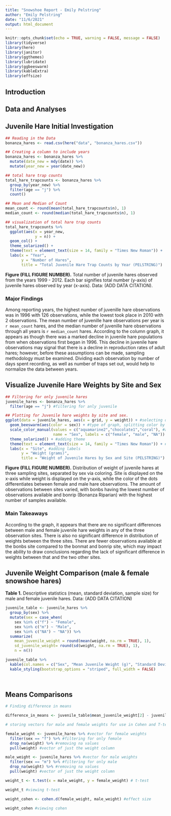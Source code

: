 ```yaml
---
title: "Snowshoe Report - Emily Pelstring"
author: "Emily Pelstring"
date: "11/6/2021"
output: html_document
---
```


```r
knitr::opts_chunk$set(echo = TRUE, warning = FALSE, message = FALSE)
library(tidyverse)
library(here)
library(janitor)
library(ggthemes)
library(lubridate)
library(ggbeeswarm)
library(kableExtra)
library(effsize)
```

## Introduction

## Data and Analyses 

## Juvenile Hare Initial Investigation 

```r
## Reading in the Data 
bonanza_hares <- read.csv(here("data", "bonanza_hares.csv"))

## Creating a column to include years 
bonanza_hares <- bonanza_hares %>%
  mutate(date_new = mdy(date)) %>%
  mutate(year_new = year(date_new))

## total hare trap counts 
total_hare_trapcounts <- bonanza_hares %>%
  group_by(year_new) %>%
  filter(age == "j") %>%
  count()

## Mean and Median of Count
mean_count <- round(mean(total_hare_trapcounts$n), 1)
median_count <- round(median(total_hare_trapcounts$n), 1)

## visualization of total hare trap counts 
total_hare_trapcounts %>%
  ggplot(aes(x = year_new,
             y = n)) +
  geom_col() + 
  theme_solarized() +
  theme(text = element_text(size = 14, family = "Times New Roman")) +
  labs(x = "Year",
       y = "Number of Hares",
       title = "Total Juvenile Hare Trap Counts by Year (PELSTRING)")

```

**Figure (FILL FIGURE NUMBER).** Total number of juvenile hares observed from the years 1999 - 2012. Each bar signifies total number (y-axis) of juvenile hares observed by year (x-axis). Data: (ADD DATA CITATION).

### Major Findings 

Among reporting years, the highest number of juvenille hare observations was in 1996 with 126 observations, while the lowest took place in 2010 with 2 observations. The mean number of juvenille hare observations per year is `r mean_count` hares, and the median number of juvenille hare observations through all years is `r median_count` hares. According to the column graph, it appears as though there was a marked decline in juvenile hare populations from when observations first began in 1996. This decline in juvenile hare observations may signal that there is a decline in reproduction rates of adult hares; however, before these assumptions can be made, sampling methodology must be examined. Dividing each observation by number of days spent recording, as well as number of traps set out, would help to normalize the data between years. 

## Visualize Juvenile Hare Weights by Site and Sex

```r
## Filtering for only juvenile hares 
juvenile_hares <- bonanza_hares %>%
  filter(age == "j") #filtering for anly juvenile

## Plotting for Juvenile hare weights by site and sex. 
ggplot(data = juvenile_hares, aes(x = grid, y = weight)) + #selecting data, setting x value as site and y value as weight 
  geom_beeswarm(aes(color = sex)) + #type of graph, splitting color by sex
  scale_color_manual(values = c("aquamarine2","chocolate1","coral"), #adding specific colors by vector 
                     name = "Sex", labels = c("female", "male", "NA")) + #changing label text
  theme_solarized() + #adding theme
  theme(text = element_text(size = 14, family = "Times New Roman")) + #changing graph text size and font
  labs(x = "Site", #adding labels
       y = "Weight (grams)",
       title = "Weight of Juvenile Hares by Sex and Site (PELSTRING)") #adding title 
```
**Figure (FILL FIGURE NUMBER).** Distribution of weight of juvenile hares at three sampling sites, separated by sex via coloring. Site is displayed on the x-axis while weight is displayed on the y-axis, while the color of the dots differentiates between female and male hare observations. The amount of observations between sites varied, with bonbs having the lowest number of observations available and bonrip (Bonanza Riparian) with the highest number of samples available. 

### Main Takeaways 

According to the graph, it appears that there are no significant differences between male and female juvenile hare weights in any of the three observation sites. There is also no significant difference in distribution of weights between the three sites. There are fewer observations available at the bonbs site compared to the bonmat and bonrip site, which may impact the ability to draw conclusions regarding the lack of significant difference in weights between that and the two other sites. 

## Juvenile Weight Comparison (male & female snowshoe hares)

**Table 1.** Descriptive statistics (mean, standard deviation, sample size) for male and female juvenile hares. Data: (ADD DATA CITATION)
```r
juvenile_table <- juvenile_hares %>%
  group_by(sex) %>%
  mutate(sex = case_when(
    sex %in% c("f") ~ "Female",
    sex %in% c("m") ~ "Male",
    sex %in% c("NA") ~ "NA")) %>%
  summarize(
    mean_juvenile_weight = round(mean(weight, na.rm = TRUE), 1),
    sd_juvenile_weight= round(sd(weight, na.rm = TRUE), 1),
    n = n())

juvenile_table %>%
  kable(col.names = c("Sex", "Mean Juvenile Weight (g)", "Standard Deviation", "Sample Size")) %>%
  kable_styling(bootstrap_options = "striped", full_width = FALSE)
   
   
```

## Means Comparisons 

```r
# Finding difference in means 

difference_in_means <- juvenile_table$mean_juvenile_weight[2] - juvenile_table$mean_juvenile_weight[1]

# storing vectors for male and female weights for use in Cohen and T-test

female_weight <- juvenile_hares %>% #vector for female weights
  filter(sex == "f") %>% #filtering for only female
  drop_na(weight) %>% #removing na values
  pull(weight) #vector of just the weight column

male_weight <- juvenile_hares %>% #vector for male weights
  filter(sex == "m") %>% #filtering for only male
  drop_na(weight) %>% #removing na values
  pull(weight) #vector of just the weight column

weight_t <- t.test(x = male_weight, y = female_weight) # t-test

weight_t #viewing t-test

weight_cohen <- cohen.d(female_weight, male_weight) #effect size 

weight_cohen #viewing cohen 

```

